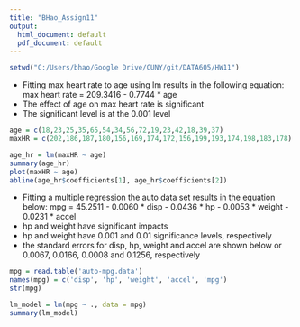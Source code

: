 ---
title: "BHao_Assign11"
output:
  html_document: default
  pdf_document: default
---

```{r setup, include=FALSE}
setwd("C:/Users/bhao/Google Drive/CUNY/git/DATA605/HW11")
```

* Fitting max heart rate to age using lm results in the following equation: max heart rate = 209.3416 - 0.7744 * age  
* The effect of age on max heart rate is significant  
* The significant level is at the 0.001 level  

```{r}
age = c(18,23,25,35,65,54,34,56,72,19,23,42,18,39,37)
maxHR = c(202,186,187,180,156,169,174,172,156,199,193,174,198,183,178)

age_hr = lm(maxHR ~ age)
summary(age_hr)
plot(maxHR ~ age)
abline(age_hr$coefficients[1], age_hr$coefficients[2])
```

* Fitting a multiple regression the auto data set results in the equation below: mpg = 45.2511 - 0.0060 * disp - 0.0436 * hp - 0.0053 * weight - 0.0231 * accel  
* hp and weight have significant impacts  
* hp and weight have 0.001 and 0.01 significance levels, respectively  
* the standard errors for disp, hp, weight and accel are shown below or 0.0067, 0.0166, 0.0008 and 0.1256, respectively  

```{r}
mpg = read.table('auto-mpg.data')
names(mpg) = c('disp', 'hp', 'weight', 'accel', 'mpg')
str(mpg)

lm_model = lm(mpg ~ ., data = mpg)
summary(lm_model)
```

